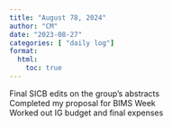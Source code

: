```yaml
---
title: "August 78, 2024"
author: "CM"
date: "2023-08-27"
categories: [ "daily log"]
format:
  html:
    toc: true
---
```


Final SICB edits on the group's abstracts\
Completed my proposal for BIMS Week\
Worked out IG budget and final expenses
